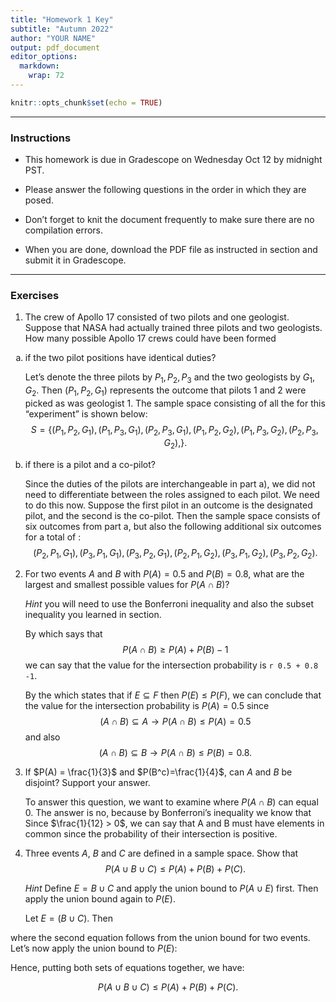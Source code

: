 ```yaml
---
title: "Homework 1 Key"
subtitle: "Autumn 2022"
author: "YOUR NAME"
output: pdf_document
editor_options: 
  markdown: 
    wrap: 72
---
```


```r
knitr::opts_chunk$set(echo = TRUE)
```

------------------------------------------------------------------------

### Instructions

-   This homework is due in Gradescope on Wednesday Oct 12 by midnight
    PST.

-   Please answer the following questions in the order in which they are
    posed.

-   Don't forget to knit the document frequently to make sure there are
    no compilation errors.

-   When you are done, download the PDF file as instructed in section
    and submit it in Gradescope.

------------------------------------------------------------------------

### Exercises

1.  The crew of Apollo 17 consisted of two pilots and one geologist.
    Suppose that NASA had actually trained three pilots and two
    geologists. How many possible Apollo 17 crews could have been formed

a.  if the two pilot positions have identical duties?

    Let's denote the three pilots by $P_1,P_2,P_3$ and the two
    geologists by $G_1, G_2$. Then $(P_1, P_2, G_1)$ represents the outcome that pilots 1 and 2 were picked as was geologist 1. The sample space consisting of all the \textbf{six outcomes} for this "experiment" is shown below:
    $$S = \left\{ (P_1, P_2, G_1), (P_1,P_3,G_1), (P_2, P_3, G_1), (P_1, P_2, G_2), (P_1,P_3,G_2), (P_2, P_3, G_2), \right\}.$$

b.  if there is a pilot and a co-pilot?

    Since the duties of the pilots are interchangeable in part a), we did not need to differentiate between the roles assigned to each pilot. We need to do this now. Suppose the first pilot in an outcome is the designated pilot, and the second is the co-pilot. Then the sample space consists of six outcomes from part a, but also the following additional six outcomes for a total of \textbf{twelve outcomes}:
    $$(P_2, P_1, G_1), (P_3,P_1,G_1), (P_3, P_2, G_1), (P_2, P_1, G_2), (P_3,P_1,G_2), (P_3, P_2, G_2).$$


2.  For two events $A$ and $B$ with $P(A)=0.5$ and $P(B)=0.8$, what are
    the largest and smallest possible values for $P(A \cap B)$?

    *Hint* you will need to use the Bonferroni inequality and also the
    subset inequality you learned in section.

    By \textbf{Bonferroni's inequality} which says that
    $$P(A \cap B) \geq P(A) + P(B) - 1$$ we can say that the
    \textbf{smallest} value for the intersection probability is `r 0.5 + 0.8 -1`.

    By the \textbf{subset inequality} which states that if
    $E \subseteq F$ then $P(E) \leq P(F)$, we can conclude that the \textbf{largest} value for the intersection probability is $P(A) = 0.5$ since
    $$(A \cap B) \subseteq A \rightarrow P(A \cap B) \leq P(A) = 0.5$$
    and also
    $$(A \cap B) \subseteq B \rightarrow P(A \cap B) \leq P(B) = 0.8.$$

3.  If $P(A) = \frac{1}{3}$ and $P(B^c)=\frac{1}{4}$, can $A$ and $B$ be
    disjoint? Support your answer.

    To answer this question, we want to examine where $P(A \cap B)$ can equal 0. The answer is no, because by Bonferroni's inequality we
    know that \begin{align*}
    P(A \cap B) &\geq P(A) + P(B) - 1,\\
                &=  P(A) - (1 - P(B))\\
                &=  P(A) - P(B^c) \ \ \ \text{law of complements} \\
                &= \frac{1}{3} - \frac{1}{4} = \frac{1}{12}.
    \end{align*} Since $\frac{1}{12} > 0$, we can say that A and B must
    have elements in common since the probability of their intersection
    is positive.

4.  Three events $A$, $B$ and $C$ are defined in a sample space. Show
    that $$P(A \cup B \cup C) \leq P(A) + P(B) + P(C).$$

    *Hint* Define $E = B \cup C$ and apply the union bound to
    $P(A \cup E)$ first. Then apply the union bound again to $P(E)$.

    Let $E = (B \cup C)$. Then

\begin{align*}
  P(A \cup B \cup C) &= P(A \cup E), \\
                      & \leq P(A) + P(E) 
\end{align*}

  where the second equation follows from the union bound for two events. Let's now apply the union bound to $P(E)$:

\begin{align*}
  P(E) &= P(B \cup C), \\
      & \leq P(B) + P(C).
  \end{align*} 
  
  Hence, putting both sets of equations together, we have:

$$P(A \cup B \cup C) \leq P(A) + P(B) + P(C).$$
